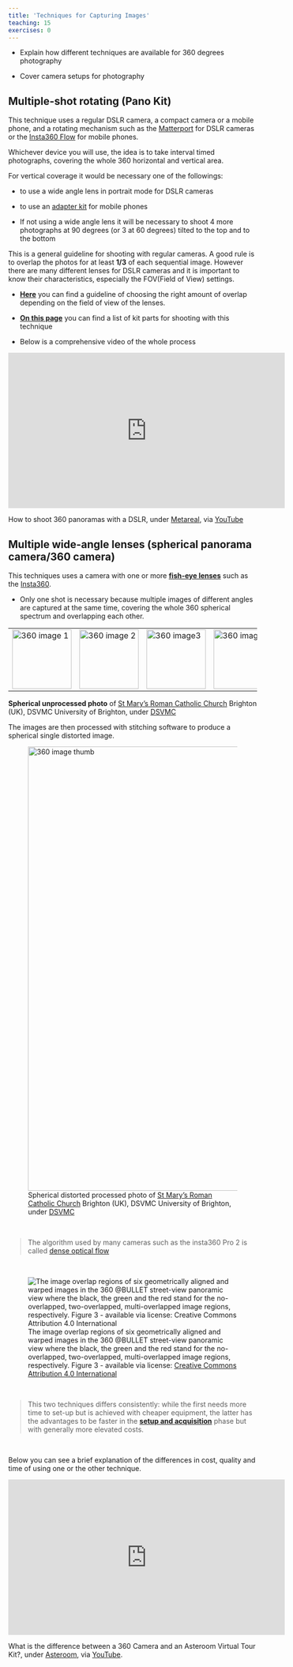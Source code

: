 ```yaml
---
title: 'Techniques for Capturing Images'
teaching: 15
exercises: 0
---
```


:::::::::::::::::::::::::::::::::::::: questions 


- Explain how different techniques are available for 360 degrees photography

- Cover camera setups for photography


:::::::::::::::::::::::::::::::::::::::::::::::::

<!--
<span style="color:red">
NICOLA PLEASE: add more analytical and comprehensive text on how each technique works and how to capture images with it? 
</span>
 -->

## Multiple-shot rotating (Pano Kit)

This technique uses a regular DSLR camera, a compact camera or a mobile phone, and a rotating mechanism such as the [Matterport](https://matterport.com/axis) for DSLR cameras or the [Insta360 Flow](https://www.insta360.com/product/insta360-flow) for mobile phones.
 
Whichever device you will use, the idea is to take interval timed photographs, covering the whole 360 horizontal and vertical area. 

For vertical coverage it would be necessary one of the followings:

- to use a wide angle lens in portrait mode for DSLR cameras

- to use an [adapter kit](https://www.asteroom.com/en/hardware) for mobile phones

- If not using a wide angle lens it will be necessary to shoot 4 more photographs at 90 degrees (or 3 at 60 degrees) tilted to the top and to the bottom

This is a general guideline for shooting with regular cameras. A good rule is to overlap the photos for at least **1/3** of each sequential image. However there are many different lenses for DSLR cameras and it is important to know their characteristics, especially the FOV(Field of View) settings. 

- [**Here**](https://www.vrphotography.com/data/pages/techtutorials/technotes/panincrements.html) you can find a guideline of choosing the right amount of overlap depending on the field of view of the lenses.

- [**On this page**](http://learn360photography.com/) you can find a list of kit parts for shooting with this technique

- Below is a comprehensive video of the whole process

<iframe width="560" height="315" src="https://www.youtube.com/embed/7dSl5h0OVjA?si=4AvLjWDz0IXgaq2p" title="YouTube video player" frameborder="0" allow="accelerometer; autoplay; clipboard-write; encrypted-media; gyroscope; picture-in-picture; web-share" allowfullscreen></iframe> 

How to shoot 360 panoramas with a DSLR, under [Metareal](https://www.metareal.com/), via [YouTube](https://www.youtube.com/watch?v=7dSl5h0OVjA) 




## Multiple wide-angle lenses (spherical panorama camera/360 camera)

This techniques uses a camera with one or more [**fish-eye lenses**](https://en.wikipedia.org/wiki/Fisheye_lens) such as the [Insta360](https://www.insta360.com/product/insta360-pro/).

- Only one shot is necessary because multiple images of different angles are captured at the same time, covering the whole 360 spherical spectrum and overlapping each other. 


|   |   |   |   |   |   |
|---|---|---|---|---|---|
|![St Mary's Roman Catholic Church Photo 1](fig/origin_3_1.jpg){width="120"  alt="360 image 1"} | ![St Mary's Roman Catholic Church Photo 2](fig/origin_3_2.jpg){width="120"  alt="360 image 2"} | ![St Mary's Roman Catholic Church Photo 3](fig/origin_3_3.jpg){width="120"  alt="360 image3"} | ![St Mary's Roman Catholic Church Photo 4](fig/origin_3_4.jpg){width="120"  alt="360 image 4"} | ![St Mary's Roman Catholic Church Photo 5](fig/origin_3_5.jpg){width="120"  alt="360 image 5"} | ![St Mary's Roman Catholic Church Photo 6](fig/origin_3_6.jpg){width="120"  alt="360 image 6"} |


**Spherical unprocessed photo** of [St Mary's Roman Catholic Church](https://maps.app.goo.gl/giyXNK7kP4z5ohUK8) Brighton (UK), DSVMC University of Brighton, under [DSVMC](https://culturedigitalskills.org/)


The images are then processed with stitching software to produce a spherical single distorted image. 


![Spherical distorted processed photo of [St Mary's Roman Catholic Church](https://maps.app.goo.gl/giyXNK7kP4z5ohUK8) Brighton (UK), DSVMC University of Brighton, under [DSVMC](https://culturedigitalskills.org/)](fig/thumbnail.jpg){width="900"  alt="360 image thumb"}

\

> The algorithm used by many cameras such as the insta360 Pro 2 is called [dense optical flow](https://www.researchgate.net/publication/311851755_A_Unified_Framework_for_Street-View_Panorama_Stitching)

\

![The image overlap regions of six geometrically aligned and warped images in the 360 @BULLET street-view panoramic view where the black, the green and the red stand for the no-overlapped, two-overlapped, multi-overlapped image regions, respectively. Figure 3 - available via license: [Creative Commons Attribution 4.0 International ](https://creativecommons.org/licenses/by/4.0/deed.en)](https://www.researchgate.net/publication/311851755/figure/fig1/AS:442520124563456@1482516427768/The-image-overlap-regions-of-six-geometrically-aligned-and-warped-images-in-the-360.png)


\

<!--- This image is under copyright - USE ANOTHER ONE
![Disposition of two Kodak SP360 video cameras. Each camera has a 360° (N-S-E-W) plus 214° angle of view. As both cameras are placed opposite to each other, there is a 34° overlap in the images and a ≈ 50-cm blind spot between the cameras., Juliana López Marulanda, under [ CC BY-SA 3.0](https://creativecommons.org/licenses/by-sa/3.0), via [Researchgate Commons](https://www.researchgate.net/figure/Disposition-of-two-Kodak-SP360-video-cameras-Each-camera-has-a-360-N-S-E-W-plus-214_fig2_314880330)](https://www.researchgate.net/profile/Juliana-Lopez-Marulanda/publication/314880330/figure/fig2/AS:471538920103938@1489435047234/Disposition-of-two-Kodak-SP360-video-cameras-Each-camera-has-a-360-N-S-E-W-plus-214.png) 
 


<span style="color:red">
NICOLA PLEASE add textual information on this to explain to people why and how these techniques  are different and then add the video as well to find out further information. The video is not enough and we have to have this explicitly written as well. 
</span>
-->

> This two techniques differs consistently: while the first needs more time to set-up but is achieved with cheaper equipment, the latter has the advantages to be faster in the [**setup and acquisition**](camerasetup-acquisition.Rmd) phase but with generally more elevated costs.

\


Below you can see a brief explanation of the differences in cost, quality and time of using one or the other technique.


<iframe width="560" height="315" src="https://www.youtube.com/embed/EeXVBV4Tfc0?si=OBRxPKi6cYqgxpdX" title="YouTube video player" frameborder="0" allow="accelerometer; autoplay; clipboard-write; encrypted-media; gyroscope; picture-in-picture; web-share" allowfullscreen></iframe> 



What is the difference between a 360 Camera and an Asteroom Virtual Tour Kit?, under [Asteroom](https://www.asteroom.com/), via [YouTube](https://www.youtube.com/watch?v=EeXVBV4Tfc0).

